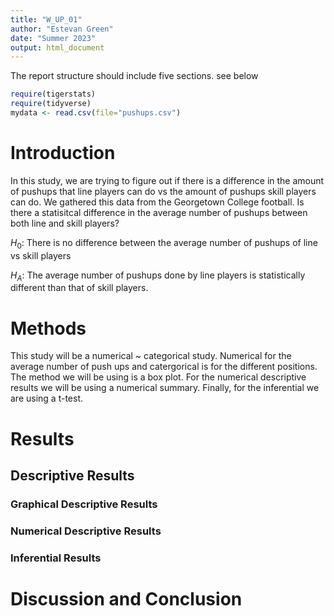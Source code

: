```yaml
---
title: "W_UP_01"
author: "Estevan Green"
date: "Summer 2023"
output: html_document
---
```


The report structure should include five sections.  see below

```r
require(tigerstats)
require(tidyverse)
mydata <- read.csv(file="pushups.csv")
```

# Introduction

<!--In this section you explain what you are trying to show. Where did the data come from? What is the research or other question you are trying to answer?!-->

In this study, we are trying to figure out if there is a difference in the amount of pushups that line players can do vs the amount of pushups skill players can do. We gathered this data from the Georgetown College football. Is there a statisitcal difference in the average number of pushups between both line and skill players?

$H_0$: There is no difference between the average number of pushups of line vs skill players

$H_A$: The average number of pushups done by line players is statistically different than that of skill players.

# Methods

This study will be a numerical ~ categorical study. Numerical for the average number of push ups and catergorical is for the different positions. The method we will be using is a box plot. For the numerical descriptive results we will be using a numerical summary. Finally, for the inferential we are using a t-test.

<!--Decide on your methods: use "variable analysis" or other appropriate descriptors. Make sure to choose at least one graphical method and at least one numerical method.!-->

# Results

<!--Divide this section into two sub-sections: One for your descriptive results and one for your inferential results.!-->

## Descriptive Results

### Graphical Descriptive Results

<!--Graphical results here. Make sure to show your code. Provide appropriate labels for axes, giving units if possible, and provide a good title for the graph, too. Use the graphical results to describe the patterns if any that exist in the data as focused toward the research question!-->



### Numerical Descriptive Results

<!--Numerical results go here. Use the numerical results to describe the patterns if any that exist in the data as focused toward the research question!-->



### Inferential Results

<!--State hypothesis clearly. Make sure your discussion of the inferential test covers all the aspects that the test output produces, such as test statistic, p-value etc. Make a decision about the null hypothesis, explain the assumptions on which the selected test/procedure was based, and why the chosen procedure satisfys the assumptions and is appropriate to answer the research question!-->



# Discussion and Conclusion

<!--Discussion and conclusion here. If you found a relationship be sure to consider whether the relationship occurs because one of the variavbles causes the other, or whether they perhasps are related for some other reason. Watch the chapter 6 videos from the GeorgeTown videos collection.!-->

